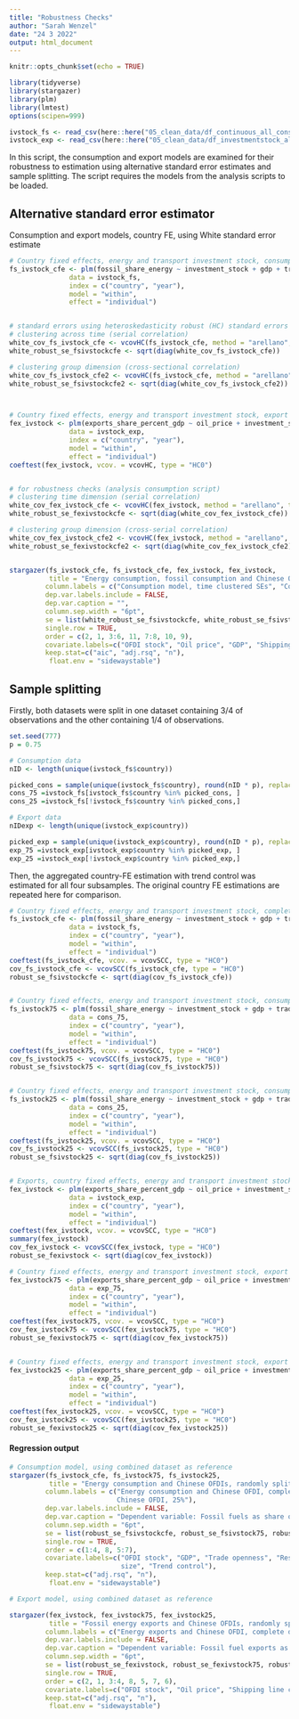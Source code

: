 ```yaml
---
title: "Robustness Checks"
author: "Sarah Wenzel"
date: "24 3 2022"
output: html_document
---
```


```r
knitr::opts_chunk$set(echo = TRUE)
```


```r
library(tidyverse)
library(stargazer)
library(plm)
library(lmtest)
options(scipen=999)


```



```r
ivstock_fs <- read_csv(here::here("05_clean_data/df_continuous_all_consumption.csv"), show_col_types = FALSE)
ivstock_exp <- read_csv(here::here("05_clean_data/df_investmentstock_all_exports.csv"), show_col_types = FALSE)
```




In this script, the consumption and export models are examined for their robustness to estimation using alternative standard error estimates and sample splitting. The script requires the models from the analysis scripts to be loaded.


## Alternative standard error estimator

Consumption and export models, country FE, using White standard error estimate
```r

# Country fixed effects, energy and transport investment stock, consumption model
fs_ivstock_cfe <- plm(fossil_share_energy ~ investment_stock + gdp + trade_share_gdp +  resource_rents + urban_pop_share + pop_size + investment_stock*resource_rents + country + time,
               data = ivstock_fs,
               index = c("country", "year"), 
               model = "within",
               effect = "individual")


# standard errors using heteroskedasticity robust (HC) standard errors
# clustering across time (serial correlation)
white_cov_fs_ivstock_cfe <- vcovHC(fs_ivstock_cfe, method = "arellano", type = "HC0", cluster = "time")
white_robust_se_fsivstockcfe <- sqrt(diag(white_cov_fs_ivstock_cfe))

# clustering group dimension (cross-sectional correlation)
white_cov_fs_ivstock_cfe2 <- vcovHC(fs_ivstock_cfe, method = "arellano", type = "HC0", cluster = "time")
white_robust_se_fsivstockcfe2 <- sqrt(diag(white_cov_fs_ivstock_cfe2))



# Country fixed effects, energy and transport investment stock, export model
fex_ivstock <- plm(exports_share_percent_gdp ~ oil_price + investment_stock + connectivity_index +  investment_stock*resource_rents +  trade_share_gdp + country + time + covid_19,
               data = ivstock_exp,
               index = c("country", "year"), 
               model = "within",
               effect = "individual")
coeftest(fex_ivstock, vcov. = vcovHC, type = "HC0") 


# for robustness checks (analysis consumption script)
# clustering time dimension (serial correlation)
white_cov_fex_ivstock_cfe <- vcovHC(fex_ivstock, method = "arellano", type = "HC0", cluster = "time")
white_robust_se_fexivstockcfe <- sqrt(diag(white_cov_fex_ivstock_cfe))

# clustering group dimension (cross-serial correlation)
white_cov_fex_ivstock_cfe2 <- vcovHC(fex_ivstock, method = "arellano", type = "HC0", cluster = "group")
white_robust_se_fexivstockcfe2 <- sqrt(diag(white_cov_fex_ivstock_cfe2))


stargazer(fs_ivstock_cfe, fs_ivstock_cfe, fex_ivstock, fex_ivstock, 
          title = "Energy consumption, fossil consumption and Chinese OFDIs, alternative standard errors estimation",
         column.labels = c("Consumption model, time clustered SEs", "Consumption model, group clustered SEs", "Export model, time clustered SEs", "Consumption model, group clustered SEs"),
         dep.var.labels.include = FALSE,
         dep.var.caption = "",
         column.sep.width = "6pt", 
         se = list(white_robust_se_fsivstockcfe, white_robust_se_fsivstockcfe2, white_robust_se_fexivstockcfe, white_robust_se_fsivstockcfe2), 
         single.row = TRUE,
         order = c(2, 1, 3:6, 11, 7:8, 10, 9),
         covariate.labels=c("OFDI stock", "Oil price", "GDP", "Shipping line connectivity", "Trade openness", "Resource Rents", "OFDI stock*Resource Rents", "Urban population", "Log Population size", "Covid-19", "Trend control"),
         keep.stat=c("aic", "adj.rsq", "n"),
          float.env = "sidewaystable")

```


## Sample splitting

Firstly, both datasets were split in one dataset containing 3/4 of observations and the other containing 1/4 of observations.
```r

set.seed(777)
p = 0.75

# Consumption data
nID <- length(unique(ivstock_fs$country))

picked_cons = sample(unique(ivstock_fs$country), round(nID * p), replace=FALSE)
cons_75 =ivstock_fs[ivstock_fs$country %in% picked_cons, ]
cons_25 =ivstock_fs[!ivstock_fs$country %in% picked_cons,]

# Export data
nIDexp <- length(unique(ivstock_exp$country))

picked_exp = sample(unique(ivstock_exp$country), round(nID * p), replace=FALSE)
exp_75 =ivstock_exp[ivstock_exp$country %in% picked_exp, ]
exp_25 =ivstock_exp[!ivstock_exp$country %in% picked_exp,]
```


Then, the aggregated country-FE estimation with trend control was estimated for all four subsamples. The original country FE estimations are repeated here for comparison.


```r
# Country fixed effects, energy and transport investment stock, complete dataset
fs_ivstock_cfe <- plm(fossil_share_energy ~ investment_stock + gdp + trade_share_gdp +  resource_rents + urban_pop_share + pop_size + investment_stock*resource_rents + country + time,
               data = ivstock_fs,
               index = c("country", "year"), 
               model = "within",
               effect = "individual")
coeftest(fs_ivstock_cfe, vcov. = vcovSCC, type = "HC0")
cov_fs_ivstock_cfe <- vcovSCC(fs_ivstock_cfe, type = "HC0")
robust_se_fsivstockcfe <- sqrt(diag(cov_fs_ivstock_cfe))


# Country fixed effects, energy and transport investment stock, consumption model 0.75
fs_ivstock75 <- plm(fossil_share_energy ~ investment_stock + gdp + trade_share_gdp +  resource_rents + urban_pop_share + pop_size + investment_stock*resource_rents + country + time,
               data = cons_75,
               index = c("country", "year"), 
               model = "within",
               effect = "individual")
coeftest(fs_ivstock75, vcov. = vcovSCC, type = "HC0")
cov_fs_ivstock75 <- vcovSCC(fs_ivstock75, type = "HC0")
robust_se_fsivstock75 <- sqrt(diag(cov_fs_ivstock75))


# Country fixed effects, energy and transport investment stock, consumption model 0.25
fs_ivstock25 <- plm(fossil_share_energy ~ investment_stock + gdp + trade_share_gdp +  resource_rents + urban_pop_share + pop_size + investment_stock*resource_rents + country + time,
               data = cons_25,
               index = c("country", "year"), 
               model = "within",
               effect = "individual")
coeftest(fs_ivstock25, vcov. = vcovSCC, type = "HC0") 
cov_fs_ivstock25 <- vcovSCC(fs_ivstock25, type = "HC0")
robust_se_fsivstock25 <- sqrt(diag(cov_fs_ivstock25))


# Exports, country fixed effects, energy and transport investment stock, complete dataset
fex_ivstock <- plm(exports_share_percent_gdp ~ oil_price + investment_stock + connectivity_index +  investment_stock*resource_rents +  trade_share_gdp + country + time + covid_19,
               data = ivstock_exp,
               index = c("country", "year"), 
               model = "within",
               effect = "individual")
coeftest(fex_ivstock, vcov. = vcovSCC, type = "HC0") 
summary(fex_ivstock)
cov_fex_ivstock <- vcovSCC(fex_ivstock, type = "HC0")
robust_se_fexivstock <- sqrt(diag(cov_fex_ivstock))

# Country fixed effects, energy and transport investment stock, export model 0.75
fex_ivstock75 <- plm(exports_share_percent_gdp ~ oil_price + investment_stock + connectivity_index +  investment_stock*resource_rents +  trade_share_gdp + country + time + covid_19,
               data = exp_75,
               index = c("country", "year"), 
               model = "within",
               effect = "individual")
coeftest(fex_ivstock75, vcov. = vcovSCC, type = "HC0") 
cov_fex_ivstock75 <- vcovSCC(fex_ivstock75, type = "HC0")
robust_se_fexivstock75 <- sqrt(diag(cov_fex_ivstock75))


# Country fixed effects, energy and transport investment stock, export model 0.25
fex_ivstock25 <- plm(exports_share_percent_gdp ~ oil_price + investment_stock + connectivity_index +  investment_stock*resource_rents +  trade_share_gdp + country + time + covid_19,
               data = exp_25,
               index = c("country", "year"), 
               model = "within",
               effect = "individual")
coeftest(fex_ivstock25, vcov. = vcovSCC, type = "HC0") 
cov_fex_ivstock25 <- vcovSCC(fex_ivstock25, type = "HC0")
robust_se_fexivstock25 <- sqrt(diag(cov_fex_ivstock25))


```


#### Regression output


```r
# Consumption model, using combined dataset as reference
stargazer(fs_ivstock_cfe, fs_ivstock75, fs_ivstock25, 
          title = "Energy consumption and Chinese OFDIs, randomly split sample",
         column.labels = c("Energy consumption and Chinese OFDI, complete dataset", "Energy consumption and Chinese OFDI, 75%", "Energy consumption and
                           Chinese OFDI, 25%"),
         dep.var.labels.include = FALSE,
         dep.var.caption = "Dependent variable: Fossil fuels as share of primary energy consumption",
         column.sep.width = "6pt", 
         se = list(robust_se_fsivstockcfe, robust_se_fsivstock75, robust_se_fsivstock25), 
         single.row = TRUE,
         order = c(1:4, 8, 5:7),
         covariate.labels=c("OFDI stock", "GDP", "Trade openness", "Resource Rents", "OFDI stock*Resource Rents", "Urban population", "Log Population
                            size", "Trend control"),
         keep.stat=c("adj.rsq", "n"),
          float.env = "sidewaystable")

# Export model, using combined dataset as reference

stargazer(fex_ivstock, fex_ivstock75, fex_ivstock25, 
          title = "Fossil energy exports and Chinese OFDIs, randomly split sample",
         column.labels = c("Energy exports and Chinese OFDI, complete dataset", "Energy exports and Chinese OFDI, 75%", "Energy exports and                          Chinese OFDI, 25%"),
         dep.var.labels.include = FALSE,
         dep.var.caption = "Dependent variable: Fossil fuel exports as share of domestic GDP",
         column.sep.width = "6pt", 
         se = list(robust_se_fexivstock, robust_se_fexivstock75, robust_se_fexivstock25), 
         single.row = TRUE,
         order = c(2, 1, 3:4, 8, 5, 7, 6),
         covariate.labels=c("OFDI stock", "Oil price", "Shipping line connectivity",  "Resource rents", "OFDI stock*Resource rents", "Trade openness", "Covid19", "Trend control"),
         keep.stat=c("adj.rsq", "n"),
          float.env = "sidewaystable")

```




